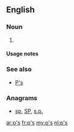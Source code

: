 {{also|Appendix:Variations of "ps"}}
==English==

===Noun===
{{head|en|noun plural form}}

# {{plural of|p|lang=en}}

====Usage notes====
{{U:en:plurals of letters}}

===See also===
* [[P's]]

===Anagrams===
* [[sp#English|sp]], [[SP#English|SP]], [[s.p.#English|s.p.]]

[[ar:p's]]
[[fr:p's]]
[[my:p's]]
[[nl:p's]]